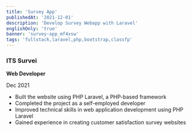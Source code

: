 ```yaml
---
title: 'Survey App'
publishedAt: '2021-12-01'
description: 'Develop Survey Webapp with Laravel'
englishOnly: 'true'
banner: 'survey-app_mf4xsw'
tags: 'fullstack,laravel,php,bootstrap,classfp'
---
```


### ITS Survei

**Web Developer**

Dec 2021

- Built the website using PHP Laravel, a PHP-based framework
- Completed the project as a self-employed developer
- Improved technical skills in web application development using PHP Laravel
- Gained experience in creating customer satisfaction survey websites
